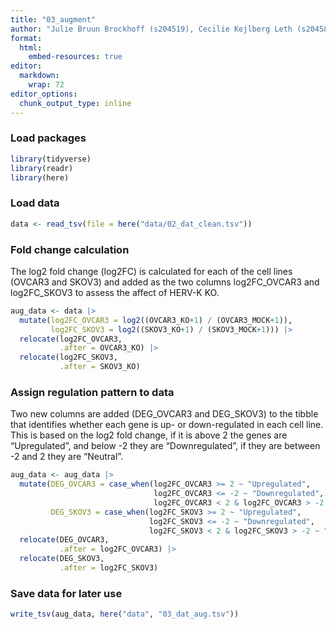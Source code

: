 ```yaml
---
title: "03_augment"
author: "Julie Bruun Brockhoff (s204519), Cecilie Kejlberg Leth (s204584), Amalie Drud Nielsen (s204560), Chrysillis Hellemann Polhaus (s153664), Lise Lotte Eriksen (s154123)"
format: 
  html:
    embed-resources: true
editor: 
  markdown: 
    wrap: 72
editor_options: 
  chunk_output_type: inline
---
```


### Load packages

```r
library(tidyverse)
library(readr)
library(here)
```

### Load data

```r
data <- read_tsv(file = here("data/02_dat_clean.tsv"))
```

### Fold change calculation

The log2 fold change (log2FC) is calculated for each of the cell lines
(OVCAR3 and SKOV3) and added as the two columns log2FC_OVCAR3 and
log2FC_SKOV3 to assess the affect of HERV-K KO.

```r
aug_data <- data |>
  mutate(log2FC_OVCAR3 = log2((OVCAR3_KO+1) / (OVCAR3_MOCK+1)),
         log2FC_SKOV3 = log2((SKOV3_KO+1) / (SKOV3_MOCK+1))) |>
  relocate(log2FC_OVCAR3, 
           .after = OVCAR3_KO) |> 
  relocate(log2FC_SKOV3, 
           .after = SKOV3_KO)
```

### Assign regulation pattern to data

Two new columns are added (DEG_OVCAR3 and DEG_SKOV3) to the tibble that
identifies whether each gene is up- or down-regulated in each cell line.
This is based on the log2 fold change, if it is above 2 the genes are
"Upregulated", and below -2 they are "Downregulated", if they are
between -2 and 2 they are "Neutral".

```r
aug_data <- aug_data |> 
  mutate(DEG_OVCAR3 = case_when(log2FC_OVCAR3 >= 2 ~ "Upregulated",
                                log2FC_OVCAR3 <= -2 ~ "Downregulated",
                                log2FC_OVCAR3 < 2 & log2FC_OVCAR3 > -2 ~ "Neutral"),
         DEG_SKOV3 = case_when(log2FC_SKOV3 >= 2 ~ "Upregulated",
                               log2FC_SKOV3 <= -2 ~ "Downregulated",
                               log2FC_SKOV3 < 2 & log2FC_SKOV3 > -2 ~ "Neutral")) |>
  relocate(DEG_OVCAR3, 
           .after = log2FC_OVCAR3) |>
  relocate(DEG_SKOV3, 
           .after = log2FC_SKOV3)
```

### Save data for later use

```r
write_tsv(aug_data, here("data", "03_dat_aug.tsv"))
```
